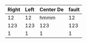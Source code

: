 Right   Left     Center   Default 
------- -------- ---------- ------- 
     12 12        hmmm        12 
    123 123        123       123 
      1 1            1         1